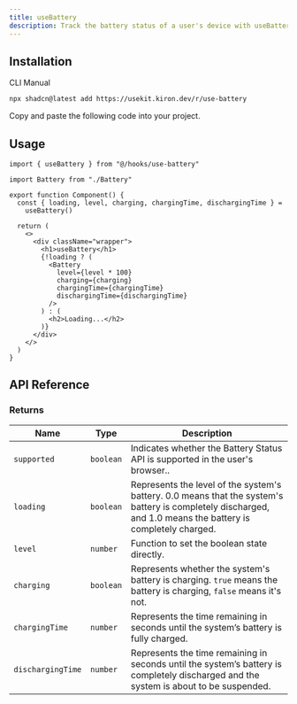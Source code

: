 ```yaml
---
title: useBattery
description: Track the battery status of a user's device with useBattery.
---
```


## Installation

<Tabs defaultValue="cli">

<TabsList>
  <TabsTrigger value="cli">CLI</TabsTrigger>
  <TabsTrigger value="manual">Manual</TabsTrigger>
</TabsList>

<TabsContent value="cli">

```bash
npx shadcn@latest add https://usekit.kiron.dev/r/use-battery
```

</TabsContent>

<TabsContent value="manual">

<Steps>

<Step>Copy and paste the following code into your project.</Step>

<ComponentSource name="use-battery" />

</Steps>

</TabsContent>

</Tabs>

## Usage

```tsx {1, 6, 7}
import { useBattery } from "@/hooks/use-battery"

import Battery from "./Battery"

export function Component() {
  const { loading, level, charging, chargingTime, dischargingTime } =
    useBattery()

  return (
    <>
      <div className="wrapper">
        <h1>useBattery</h1>
        {!loading ? (
          <Battery
            level={level * 100}
            charging={charging}
            chargingTime={chargingTime}
            dischargingTime={dischargingTime}
          />
        ) : (
          <h2>Loading...</h2>
        )}
      </div>
    </>
  )
}
```

## API Reference

### Returns

| Name              | Type      | Description                                                                                                                                                  |
| ----------------- | --------- | ------------------------------------------------------------------------------------------------------------------------------------------------------------ |
| `supported`       | `boolean` | Indicates whether the Battery Status API is supported in the user's browser..                                                                                |
| `loading`         | `boolean` | Represents the level of the system's battery. 0.0 means that the system's battery is completely discharged, and 1.0 means the battery is completely charged. |
| `level`           | `number`  | Function to set the boolean state directly.                                                                                                                  |
| `charging`        | `boolean` | Represents whether the system's battery is charging. `true` means the battery is charging, `false` means it's not.                                           |
| `chargingTime`    | `number`  | Represents the time remaining in seconds until the system’s battery is fully charged.                                                                        |
| `dischargingTime` | `number`  | Represents the time remaining in seconds until the system’s battery is completely discharged and the system is about to be suspended.                        |
